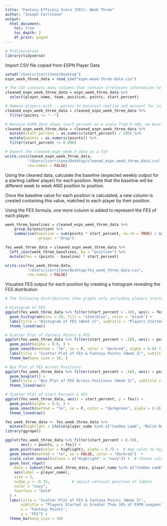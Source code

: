 ```yaml
---
title: "Fantasy Efficacy Score (FES): Week Three"
author: "Joseph Corritone"
output: 
  html_document:
    toc: true
    toc_depth: 2
    df_print: paged
---
```


```r
# Preliminaries
library(tidyverse)
```

Import CSV file copied from ESPN Player Data

```r
setwd("/Users/jcorritone/Desktop")
espn_week_three_data = read_csv("espn-week-three-data.csv")

# The CSV contains many columns that contain irrelevant information to the FES calculation. To keep only necessary columns:
cleaned_espn_week_three_data = espn_week_three_data %>%
  select(player_name, team, position, points, start_percent)

# Remove players with -- points to maintain realism and account for injured players:
cleaned_espn_week_three_data = cleaned_espn_week_three_data %>%
  filter(points != "--")

# Because ESPN data shows start_percent on a scale from 0-100, we must change the scale to proportion from 0-1. In addition, ensure the points column is treated as a numeric. In addition, remove players that were started in 0% of leagues:
cleaned_espn_week_three_data = cleaned_espn_week_three_data %>%
  mutate(start_percent = as.numeric(start_percent) / 100) %>%
  mutate(points = as.numeric(points)) %>%
  filter(start_percent != 0.000)

# Export the cleaned_espn_week_X_data as a CSV
write.csv(cleaned_espn_week_three_data, 
          "/Users/jcorritone/Desktop/cleaned_espn_week_three_data.csv", 
          row.names = FALSE)
```

Using the cleaned data, calculate the baseline (expected weekly output for a starting caliber player) for each position. Note that the baseline will be different week to week AND position to position.

Once the baseline value for each position is calculated, a new column is created containing this value, matched to each player by their position.

Using the FES formula, one more column is added to represent the FES of each player.

```r
week_three_baselines = cleaned_espn_week_three_data %>%
    group_by(position) %>%
    summarise(baseline = sum(points * start_percent, na.rm = TRUE) / sum(start_percent, na.rm = TRUE),
              .groups = "drop")

fes_week_three_data = cleaned_espn_week_three_data %>%
  left_join(week_three_baselines, by = "position") %>%
  mutate(fes = (points - baseline) * start_percent)

write.csv(fes_week_three_data, 
          "/Users/jcorritone/Desktop/fes_week_three_data.csv", 
          row.names = FALSE)
```

Visualize FES output for each position by creating a histogram revealing the FES distribution

```r
# The following distributions show graphs only including players started in over 10% of ESPN fantasy leagues to remove bench player noise.

# Histogram of FES
ggplot(fes_week_three_data %>% filter(start_percent > .10), aes(x = fes)) +
  geom_histogram(bins = 20, fill = "steelblue", color = "black") +
  labs(title = "Histogram of FES (Week 3)", subtitle = "Players Started in Greater Than 10% of ESPN Leagues", x = "FES", y = "Number of Players") +
  theme_linedraw()

# Scatter Plot of Fantasy Points & FES
ggplot(fes_week_three_data %>% filter(start_percent > .10), aes(x = points, y = fes)) +
  geom_point(alpha = 0.6, ) +
  geom_smooth(method = "lm", se = F, color = "darkred", alpha = 0.6) +
  labs(title = "Scatter Plot of FES & Fantasy Points (Week 3)", subtitle = "Players Started in Greater Than 10% of ESPN Leagues", x = "Fantasy Points", y = "FES") +
  theme_bw(base_size = 10, )

# Box Plot of FES Across Positions
ggplot(fes_week_three_data %>% filter(start_percent > .10), aes(x = position, y = fes, fill = position)) +
  geom_boxplot() +
  labs(title = "Box Plot of FES Across Positions (Week 3)", subtitle = "Players Started in Greater Than 10% of ESPN Leagues", x = "Player Position", y = "FES") +
  theme_linedraw()

# Scatter Plot of Start Percent & FES
ggplot(fes_week_three_data, aes(x = start_percent, y = fes)) +
  geom_point(alpha = 0.6, ) +
  geom_smooth(method = "lm", se = F, color = "darkgreen", alpha = 0.6) +
  theme_linedraw()
```

```r
fes_week_three_data <- fes_week_three_data %>%
  mutate(highlight = ifelse(player_name %in% c("CeeDee Lamb", "Malik Nabers", "Jonathan Taylor", "Vikings D/ST"), "Highlight", "Normal"))
library(ggrepel)

ggplot(fes_week_three_data %>% filter(start_percent > 0.10), 
       aes(x = points, y = fes)) +
  geom_point(aes(color = highlight), alpha = 0.7) +  # map color to highlight
  geom_smooth(method = "lm", se = FALSE, color = "darkred")  +
  scale_color_manual(values = c("Highlight" = "navy")) +  # choose colors
  geom_text_repel(
    data = subset(fes_week_three_data, player_name %in% c("CeeDee Lamb", "Malik Nabers", "Jonathan Taylor", "Vikings D/ST")),
    aes(label = player_name),
    size = 2,
    nudge_y = -0.75,          # adjust vertical position of labels
    color = "navy",
    fontface = "bold"
  ) +
  labs(title = "Scatter Plot of FES & Fantasy Points (Week 3)",
       subtitle = "Players Started in Greater Than 10% of ESPN Leagues",
       x = "Fantasy Points",
       y = "FES") +
  theme_bw(base_size = 10)
```


